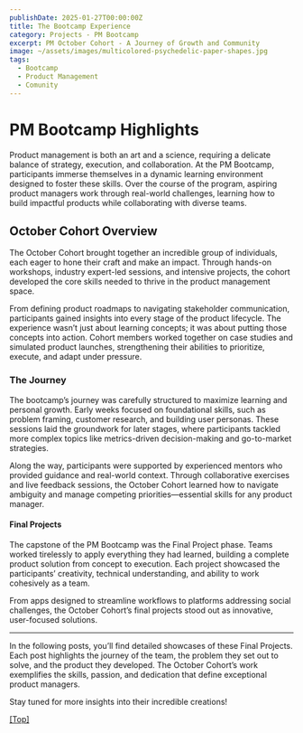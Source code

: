 ```yaml
---
publishDate: 2025-01-27T00:00:00Z
title: The Bootcamp Experience
category: Projects - PM Bootcamp
excerpt: PM October Cohort - A Journey of Growth and Community
image: ~/assets/images/multicolored-psychedelic-paper-shapes.jpg
tags:
  - Bootcamp
  - Product Management
  - Comunity
---
```



# PM Bootcamp Highlights

Product management is both an art and a science, requiring a delicate balance of strategy, execution, and collaboration. At the PM Bootcamp, participants immerse themselves in a dynamic learning environment designed to foster these skills. Over the course of the program, aspiring product managers work through real-world challenges, learning how to build impactful products while collaborating with diverse teams.

## October Cohort Overview

The October Cohort brought together an incredible group of individuals, each eager to hone their craft and make an impact. Through hands-on workshops, industry expert-led sessions, and intensive projects, the cohort developed the core skills needed to thrive in the product management space.

From defining product roadmaps to navigating stakeholder communication, participants gained insights into every stage of the product lifecycle. The experience wasn’t just about learning concepts; it was about putting those concepts into action. Cohort members worked together on case studies and simulated product launches, strengthening their abilities to prioritize, execute, and adapt under pressure.

### The Journey

The bootcamp’s journey was carefully structured to maximize learning and personal growth. Early weeks focused on foundational skills, such as problem framing, customer research, and building user personas. These sessions laid the groundwork for later stages, where participants tackled more complex topics like metrics-driven decision-making and go-to-market strategies.

Along the way, participants were supported by experienced mentors who provided guidance and real-world context. Through collaborative exercises and live feedback sessions, the October Cohort learned how to navigate ambiguity and manage competing priorities—essential skills for any product manager.

#### Final Projects

The capstone of the PM Bootcamp was the Final Project phase. Teams worked tirelessly to apply everything they had learned, building a complete product solution from concept to execution. Each project showcased the participants’ creativity, technical understanding, and ability to work cohesively as a team. 

From apps designed to streamline workflows to platforms addressing social challenges, the October Cohort’s final projects stood out as innovative, user-focused solutions. 

---

In the following posts, you’ll find detailed showcases of these Final Projects. Each post highlights the journey of the team, the problem they set out to solve, and the product they developed. The October Cohort’s work exemplifies the skills, passion, and dedication that define exceptional product managers.

Stay tuned for more insights into their incredible creations!


[[Top]](#top)
